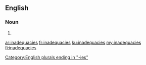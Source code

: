 ==English==

===Noun===
{{head|en|plural}}

# {{plural of|inadequacy|lang=en}}

[[Category:English plurals ending in "-ies"]]

[[ar:inadequacies]]
[[fr:inadequacies]]
[[ku:inadequacies]]
[[my:inadequacies]]
[[fi:inadequacies]]